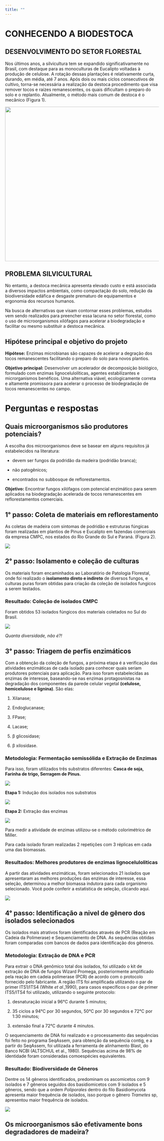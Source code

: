 ```yaml
---
title: ""
---
```


# CONHECENDO A BIODESTOCA

## DESENVOLVIMENTO DO SETOR FLORESTAL

Nos últimos anos, a silvicultura tem se expandido significativamente no Brasil, com destaque para as monoculturas de Eucalipto voltadas à produção de celulose. A rotação dessas plantações é relativamente curta, durando, em média, até 7 anos. Após dois ou mais ciclos consecutivos de cultivo, torna-se necessária a realização da destoca procedimento que visa remover tocos e raízes remanescentes, os quais dificultam o preparo do solo e o replantio. Atualmente, o método mais comum de destoca é o mecânico (Figura 1).

![](images/clipboard-2107435690.png){fig-align="center" width="506"}

## PROBLEMA SILVICULTURAL

No entanto, a destoca mecânica apresenta elevado custo e está associada a diversos impactos ambientais, como compactação do solo, redução da biodiversidade edáfica e desgaste prematuro de equipamentos e ergonomia dos recursos humanos.

Na busca de alternativas que visam contornar esses problemas, estudos vem sendo realizados para preencher essa lacuna no setor florestal, como o uso de microorganismos xilófagos para acelerar a biodegradação e facilitar ou mesmo substituir a destoca mecânica.

## Hipótese principal e objetivo do projeto

**Hipótese:** Enzimas microbianas são capazes de acelerar a degração dos tocos remanescentes facilitando o preparo do solo para novos plantios.

**Objetivo principal:** Desenvolver um acelerador de decomposição biológico, formulado com enzimas lignocelulolíticas, agentes estabilizantes e microrganismos benéficos. Uma alternativa viável, ecologicamente correta e altamente promissora para acelerar o processo de biodegradação de tocos remanescentes no campo.

# Perguntas e respostas

## Quais microorganismos são produtores potenciais?

A escolha dos microorganismos deve se basear em alguns requisitos já estabelecidos na literatura:

-   devem ser fungos da podridão da madeira (podridão branca);

-   não patogênicos;

-   encontrados no subbosque de reflorestamentos.

**Objetivo:** Encontrar fungos xilófagos com potencial enzimático para serem aplicados na biodegradação acelerada de tocos remanescentes em reflorestamentos comerciais.

## 1° passo: Coleta de materiais em reflorestamento

As coletas de madeira com sintomas de podridão e estruturas fúngicas foram realizadas em plantios de Pinus e Eucalipto em fazendas comerciais da empresa CMPC, nos estados do Rio Grande do Sul e Paraná. (Figura 2).

![](Imagens/image.png)

## 2° passo: Isolamento e coleção de culturas

Os materiais foram encaminhados ao Laboratório de Patologia Florestal, onde foi realizado o **isolamento direto e indireto** de diversos fungos, e culturas puras foram obtidas para criação da coleção de isolados fungicos a serem testados.

### **Resultado: Coleção de isolados CMPC**

Foram obtidos 53 isolados fúngicos dos materiais coletados no Sul do Brasil.

![](Imagens/Figura%20Isolados.png)

*Quanta diversidade, não é?!*

## 3° passo: Triagem de perfis enzimáticos

Com a obtenção da coleção de fungos, a próxima etapa é a verificação das atividades enzimáticas de cada isolado para conhecer quais seriam produtores potenciais para aplicação. Para isso foram estabelecidas as enzimas de interesse, baseando-se nas enzimas protagosnistas na degradação dos componentes da parede celular vegetal **(celulose, hemicelulose e lignina)**. São elas:

1.  Xilanase;

2.  Endoglucanase;

3.  FPase;

4.  Lacase;

5.  β glicosidase;

6.  β xilosidase.

### Metodologia: Fermentação semissólida e Extração de Enzimas

Para isso, foram utilizados três substratos diferentes: **Casca de soja, Farinha de trigo, Serragem de Pinus.**

![](Imagens/biomassa.png)

**Etapa 1:** Indução dos isolados nos substratos

![](Imagens/1.jpg){fig-align="center"}

**Etapa 2:** Extração das enzimas

![](Imagens/2.jpg){fig-align="center"}

Para medir a atividade de enzimas utilizou-se o método colorimétrico de Miller.

Para cada isolado foram realizadas 2 repetições com 3 réplicas em cada uma das biomassas.

### **Resultados: Melhores produtores de enzimas lignoceluloliticas**

A partir das atividades enzimáticas, foram selecionados 21 isolados que apresentaram as melhores produções das enzimas de interesse, essa seleção, determinou a melhor biomassa indutora para cada organismo selecionado. Você pode conferir a estatistica de seleção, clicando aqui.

![](Imagens/isoladosselecionados.png)

## 4° passo: Identificação a nivel de gênero dos isolados selecionados

Os isolados mais atrativos foram identificados através de PCR (Reação em Cadeia da Polimerase) e Sequenciamento de DNA. As sequências obtidas foram comparadas com bancos de dados para identificação dos gêneros.

### Metodologia: Extração de DNA e PCR

Para extrair o DNA genômico total dos isolados, foi utilizado o kit de extração de DNA de fungos Wizard Promega, posteriormente amplificado pela reação em cadeia polimerase (PCR) de acordo com o protocolo fornecido pelo fabricante. A região ITS foi amplificada utilizando o par de primer ITS1/ITS4 (White *et al*.,1990), para casos específicos o par de primer ITS5/ITS4 foi utilizado, utilizando o seguinte protocolo:

1.  desnaturação inicial a 96°C durante 5 minutos;

2.  35 ciclos a 94°C por 30 segundos, 50°C por 30 segundos e 72°C por 1:30 minutos;

3.  extensão final a 72°C durante 4 minutos.

O sequenciamento de DNA foi realizado e o processamento das sequências foi feito no programa SeqAssem, para obtenção da sequência contig, e a partir do SeqAssem, foi utilizada a ferramenta de alinhamento Blast, do Banco NCBI (ALTSCHUL et al., 1980). Sequências acima de 98% de identidade foram consideradas comoespécies equivalentes.

### **Resultado: Biodiversidade de Gêneros**

Dentre os 14 gêneros identificados, predominam os ascomicetos com 9 isolados e 7 gêneros seguidos dos basidiomicetos com 9 isolados e 5 gêneros, sendo que a ordem *Poliporales* dentro do filo Basidiomycota apresenta maior frequência de isolados, isso porque o gênero *Trametes* sp, apresentou maior frequência de isolados.

![](Imagens/generos.png)

## Os microorganismos são efetivamente bons degradadores de madeira?
